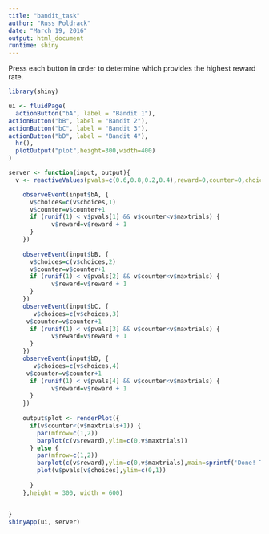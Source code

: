 ```yaml
---
title: "bandit_task"
author: "Russ Poldrack"
date: "March 19, 2016"
output: html_document
runtime: shiny
---
```


Press each button in order to determine which provides the highest reward rate.
```r
library(shiny)

ui <- fluidPage(
  actionButton("bA", label = "Bandit 1"),
actionButton("bB", label = "Bandit 2"),
actionButton("bC", label = "Bandit 3"),
actionButton("bD", label = "Bandit 4"),
  hr(),
  plotOutput("plot",height=300,width=400)
)

server <- function(input, output){
  v <- reactiveValues(pvals=c(0.6,0.8,0.2,0.4),reward=0,counter=0,choices=c(),maxtrials=50)

    observeEvent(input$bA, {
      v$choices=c(v$choices,1)
      v$counter=v$counter+1
      if (runif(1) < v$pvals[1] && v$counter<v$maxtrials) {
            v$reward=v$reward + 1
      }
    })
  
    observeEvent(input$bB, {
      v$choices=c(v$choices,2)
      v$counter=v$counter+1
      if (runif(1) < v$pvals[2] && v$counter<v$maxtrials) {
            v$reward=v$reward + 1
      }
    })
    observeEvent(input$bC, {
       v$choices=c(v$choices,3)
     v$counter=v$counter+1
      if (runif(1) < v$pvals[3] && v$counter<v$maxtrials) {
            v$reward=v$reward + 1
      }
    })
    observeEvent(input$bD, {
       v$choices=c(v$choices,4)
     v$counter=v$counter+1
      if (runif(1) < v$pvals[4] && v$counter<v$maxtrials) {
            v$reward=v$reward + 1
      }
    })
   
    output$plot <- renderPlot({
      if(v$counter<(v$maxtrials+1)) {
        par(mfrow=c(1,2))
        barplot(c(v$reward),ylim=c(0,v$maxtrials))
      } else {
        par(mfrow=c(1,2))
        barplot(c(v$reward),ylim=c(0,v$maxtrials),main=sprintf('Done! Total reward: %d',v$reward))
        plot(v$pvals[v$choices],ylim=c(0,1))
        
      }
    },height = 300, width = 600)


}
shinyApp(ui, server)
```
